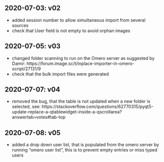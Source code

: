## 2020-07-03: v02

* added session number to allow simultaneous import from several sources
* check that User field is not empty to avoid orphan images

## 2020-07-05: v03
* changed folder scanning to run on the Omero server as suggested by Damir:
  https://forum.image.sc/t/inplace-importer-in-omero-script/27131/9
* check that the bulk import files were generated

## 2020-07-07: v04
* removed the bug, that the table is not updated when a new folder is selected, see:
  https://stackoverflow.com/questions/62770315/pyqt5-update-replace-a-qtablewidget-inside-a-qscrollarea?answertab=votes#tab-top

## 2020-07-08: v05
* added a drop down user list, that is populated from the omero server by running "omero user list", this is to prevent empty entries or miss typed users

